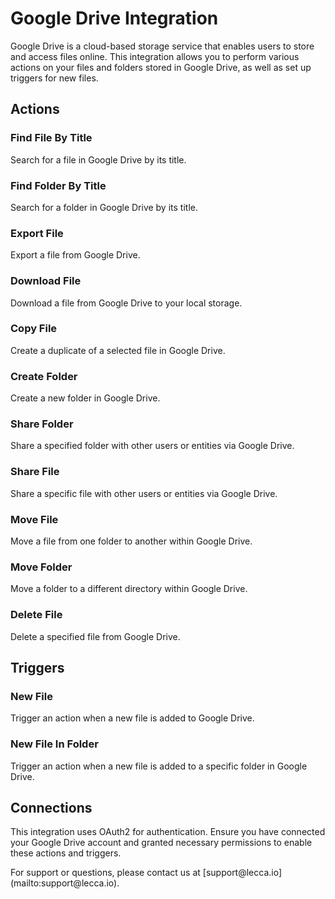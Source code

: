 
# Google Drive Integration

Google Drive is a cloud-based storage service that enables users to store and access files online. This integration allows you to perform various actions on your files and folders stored in Google Drive, as well as set up triggers for new files.

## Actions

### Find File By Title

Search for a file in Google Drive by its title.

### Find Folder By Title

Search for a folder in Google Drive by its title.

### Export File

Export a file from Google Drive.

### Download File

Download a file from Google Drive to your local storage.

### Copy File

Create a duplicate of a selected file in Google Drive.

### Create Folder

Create a new folder in Google Drive.

### Share Folder

Share a specified folder with other users or entities via Google Drive.

### Share File

Share a specific file with other users or entities via Google Drive.

### Move File

Move a file from one folder to another within Google Drive.

### Move Folder

Move a folder to a different directory within Google Drive.

### Delete File

Delete a specified file from Google Drive.

## Triggers

### New File

Trigger an action when a new file is added to Google Drive.

### New File In Folder

Trigger an action when a new file is added to a specific folder in Google Drive.

## Connections

This integration uses OAuth2 for authentication. Ensure you have connected your Google Drive account and granted necessary permissions to enable these actions and triggers.

<Callout type="info" emoji="📁">
  For support or questions, please contact us at
  [support@lecca.io](mailto:support@lecca.io).
</Callout>
